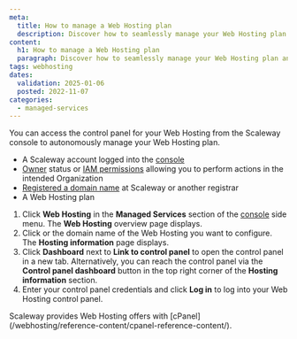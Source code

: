 ```yaml
---
meta:
  title: How to manage a Web Hosting plan
  description: Discover how to seamlessly manage your Web Hosting plan and access the cPanel control panel directly from the Scaleway console.
content:
  h1: How to manage a Web Hosting plan
  paragraph: Discover how to seamlessly manage your Web Hosting plan and access the cPanel control panel directly from the Scaleway console.
tags: webhosting
dates:
  validation: 2025-01-06
  posted: 2022-11-07
categories:
  - managed-services
---
```


You can access the control panel for your Web Hosting from the Scaleway console to autonomously manage your Web Hosting plan.

<Macro id="requirements" />

- A Scaleway account logged into the [console](https://console.scaleway.com)
- [Owner](/iam/concepts/#owner) status or [IAM permissions](/iam/concepts/#permission) allowing you to perform actions in the intended Organization
- [Registered a domain name](/domains-and-dns/how-to/register-internal-domain/) at Scaleway or another registrar
- A Web Hosting plan

1. Click **Web Hosting** in the **Managed Services** section of the [console](https://console.scaleway.com/) side menu. The **Web Hosting** overview page displays.
2. Click <Icon name="seeMore" /> or the domain name of the Web Hosting you want to configure. The **Hosting information** page displays.
3. Click **Dashboard** next to **Link to control panel** to open the control panel in a new tab.
    <Message type="tip">
        Alternatively, you can reach the control panel via the **Control panel dashboard** button in the top right corner of the **Hosting information** section.
    </Message>
4. Enter your control panel credentials and click **Log in** to log into your Web Hosting control panel.

<Message type="tip">
    Scaleway provides Web Hosting offers with [cPanel](/webhosting/reference-content/cpanel-reference-content/).
</Message>



